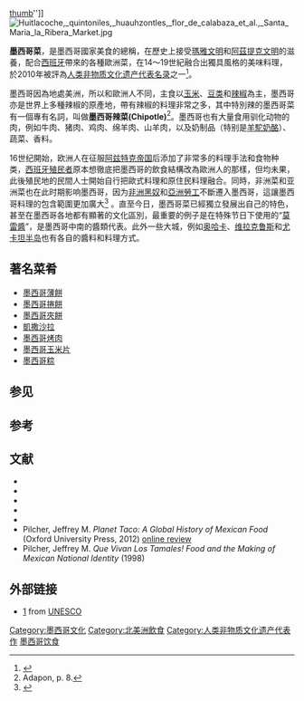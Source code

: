 {{Distinguish2|[[德州墨西哥菜|德州墨西哥菜]]，一般是指美国、加拿大的"墨西哥食品"}}
{{Expand language|1=en|time=2022-02-23T05:25:26+00:00}}
[[image:Chile_en_nogada.jpg|thumb]]'']]
[[File:Huitlacoche,_quintoniles,_huauhzontles,_flor_de_calabaza_et_al.,_Santa_Maria_la_Ribera_Market.jpg|thumb]]
	
'''墨西哥菜'''，是墨西哥國家美食的總稱，在歷史上接受[[瑪雅文明|瑪雅文明]]和[[阿茲提克文明|阿茲提克文明]]的滋養，配合[[西班牙|西班牙]]帶來的各種歐洲菜，在14～19世紀融合出獨具風格的美味料理，於2010年被評為[[人类非物质文化遗产代表名录|人类非物质文化遗产代表名录]]之一<ref name="UNESCO">{{cite web |url=https://ich.unesco.org/en/RL/traditional-mexican-cuisine-ancestral-ongoing-community-culture-the-michoacan-paradigm-00400 |title=Traditional Mexican cuisine - ancestral, ongoing community culture, the Michoacán paradigm |publisher=UNESCO |access-date=January 13, 2015 |archive-date=2020-12-10 |archive-url=https://web.archive.org/web/20201210130157/https://ich.unesco.org/en/RL/traditional-mexican-cuisine-ancestral-ongoing-community-culture-the-michoacan-paradigm-00400 }}</ref>。

墨西哥因為地處美洲，所以和歐洲人不同，主食以[[玉米|玉米]]、[[豆类|豆类]]和[[辣椒|辣椒]]為主，墨西哥亦是世界上多種辣椒的原產地，帶有辣椒的料理非常之多，其中特別辣的墨西哥菜有一個專有名詞，叫做'''墨西哥辣菜(Chipotle)'''<ref name="adapon8">Adapon, p. 8.</ref>。墨西哥也有大量食用驯化动物的肉，例如牛肉、猪肉、鸡肉、绵羊肉、山羊肉，以及奶制品（特别是[[羊駝奶酪|羊駝奶酪]]）、蔬菜、香料。

16世纪開始，欧洲人在征服[[阿兹特克帝国|阿兹特克帝国]]后添加了非常多的料理手法和食物种类，[[墨西哥殖民时代|西班牙殖民者]]原本想徹底把墨西哥的飲食結構改為歐洲人的那樣，但均未果，此後殖民地的民間人士開始自行把歐式料理和原住民料理融合。同時，非洲菜和亚洲菜也在此时期影响墨西哥，因为[[非洲黑奴|非洲黑奴]]和[[馬尼拉郵船|亞洲勞工]]不斷遷入墨西哥，這讓墨西哥料理的包含範圍更加廣大<ref name= "CONACULTA">{{cite web|title= La cocina del virreinato|url= http://sic.conaculta.gob.mx/ficha.php?table=gastronomia&table_id=101|publisher= [[CONACULTA|CONACULTA]]|accessdate= 13 January 2015|archive-date= 2017-02-21|archive-url= https://web.archive.org/web/20170221172955/http://sic.conaculta.gob.mx/ficha.php?table=gastronomia&table_id=101|dead-url= no}}</ref> 。直至今日，墨西哥菜已經獨立發展出自己的特色，甚至在墨西哥各地都有顯著的文化區別，最重要的例子是在特殊节日下使用的“[[莫雷（酱）|莫雷醬]]”，是墨西哥中南的醬類代表。此外一些大城，例如[[奥哈卡|奥哈卡]]、[[维拉克鲁斯|维拉克鲁斯]]和[[尤卡坦半岛|尤卡坦半岛]]也有各自的醬料和料理方式。

==著名菜肴==
*[[墨西哥薄餅|墨西哥薄餅]]
*[[墨西哥捲餅|墨西哥捲餅]]
*[[墨西哥夾餅|墨西哥夾餅]]
*[[凱撒沙拉|凱撒沙拉]]
*[[墨西哥烤肉|墨西哥烤肉]]
*[[墨西哥玉米片|墨西哥玉米片]]
*[[墨西哥粽|墨西哥粽]]

==参见==
{{portal|墨西哥|食品}}

==参考==
{{reflist|colwidth=30em}}

==文献==
* {{cite book |title= Rio Grande/Río Bravo: Borderlands Culture, 9 : Voices in the Kitchen : Views of Food and the World from Working-Class Mexican and Mexican American Women. |first= Meredith E.|last= Abarca |publisher= Texas A&M University Press |location= College Station, TX, USA |year=2006 |isbn= 9781585445318 }}
* {{cite book |title= Culinary Art and Anthropology |first= Joy  |last= Adapon |publisher= Berg Publishers |location= Oxford |year=2008 |isbn= 978-1847882134 }}
*{{cite book |last1= Iturriaga |first1= José N. |title= La Cultura del Antojito |trans_title=The Culture of Snack/Street Food |year=1993 |publisher= Editorial Diana |location=Mexico City |language=es |isbn=968 13 2527 3}}
*{{cite book |last1= Luengas |first1= Arnulfo |title= La Cocina del Banco Nacional de México |trans_title=The Cuisine of the National Bank of Mexico |year=2000 |publisher= Fomento Cultural Banamex  |location=Mexico City |language=es |isbn=968 7009 94 2  }}
*{{cite book |editor1-first=Randy |editor1-last=Malat |others=Barbara Szerlip |title= Passport Mexico : Your Pocket Guide to Mexican Business, Customs and Etiquette |year=2008 |publisher= World Trade Press |location= Petaluma, CA, USA |isbn= 978-1885073914}}
* Pilcher, Jeffrey M. ''Planet Taco: A Global History of Mexican Food'' (Oxford University Press, 2012) [https://www.h-net.org/reviews/showrev.php?id=41109 online review] {{Wayback|url=https://www.h-net.org/reviews/showrev.php?id=41109 |date=20210201035447 }}
* Pilcher, Jeffrey M. ''Que Vivan Los Tamales! Food and the Making of Mexican National Identity'' (1998)

==外部链接==
*[http://www.unesco.org/culture/ich/index.php?lg=en&pg=00011&RL=00400] {{Wayback|url=http://www.unesco.org/culture/ich/index.php?lg=en&pg=00011&RL=00400 |date=20150919124738 }} from [[UNESCO|UNESCO]]
{{Authority control}}
[[Category:墨西哥文化|Category:墨西哥文化]]
[[Category:北美洲飲食|Category:北美洲飲食]]
[[Category:人类非物质文化遗产代表作|Category:人类非物质文化遗产代表作]]
[[Category:墨西哥饮食|]]
